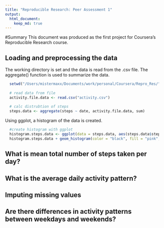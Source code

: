 ```yaml
---
title: "Reproducible Research: Peer Assessment 1"
output: 
  html_document:
    keep_md: true
---
```

#Summary
This document was produced as the first project for Coursera's Reproducible Research course.

## Loading and preprocessing the data
The working directory is set and the data is read from the .csv file. The aggregate() function is used to summarize the data.
```r
  setwd("/Users/mistermaxx/Documents/work/personal/Coursera/Repro_Res/")
  
  # read data from file
  activity.file.data <- read.csv("activity.csv")
  
  # calc distrubtion of steps
  steps.data <- aggregate(steps ~ date, activity.file.data, sum)

```

Using ggplot, a histogram of the data is created.
```r
  #create histogram with ggplot
  histogram.steps.data <- ggplot(data = steps.data, aes(steps.data$steps)) 
  histogram.steps.data + geom_histogram(color = "black", fill = "pink", bins = 10, binwidth = 6000) + labs(x = "Steps", y = "Count", title = "Distribution: Total Steps")


```

## What is mean total number of steps taken per day?



## What is the average daily activity pattern?



## Imputing missing values



## Are there differences in activity patterns between weekdays and weekends?
